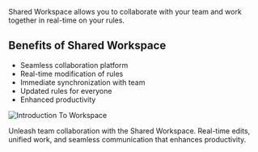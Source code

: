 


Shared Workspace allows you to collaborate with your team and work together in real-time on your rules. 

## Benefits of Shared Workspace

- Seamless collaboration platform
- Real-time modification of rules
- Immediate synchronization with team
- Updated rules for everyone
- Enhanced productivity

![Introduction To Workspace](/img/docs/intro-to-ws.png)

Unleash team collaboration with the Shared Workspace. Real-time edits, unified work, and seamless communication that enhances productivity. 
